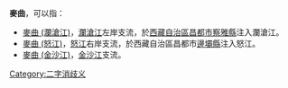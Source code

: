 '''麥曲'''，可以指：
* [[麥曲_(瀾滄江)|麥曲 (瀾滄江)]]，[[瀾滄江|瀾滄江]]左岸支流，於[[西藏自治區|西藏自治區]][[昌都市|昌都市]][[察雅縣|察雅縣]]注入瀾滄江。
* [[麥曲_(怒江)|麥曲 (怒江)]]，[[怒江|怒江]]右岸支流，於西藏自治區昌都市[[邊壩縣|邊壩縣]]注入怒江。
* [[麥曲_(金沙江)|麥曲 (金沙江)]]，[[金沙江|金沙江]]支流。

{{disamb}}
[[Category:二字消歧义|Category:二字消歧义]]